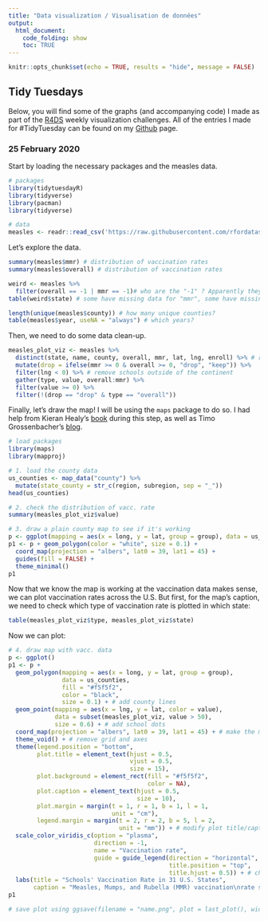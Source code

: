 ```yaml
---
title: "Data visualization / Visualisation de données"
output:
  html_document:
    code_folding: show
    toc: TRUE
---
```


```r
knitr::opts_chunk$set(echo = TRUE, results = "hide", message = FALSE)
```

## Tidy Tuesdays

Below, you will find some of the graphs (and accompanying code) I made as part of  the [R4DS](https://twitter.com/R4DScommunity) weekly visualization challenges. All of the entries I made for #TidyTuesday can be found on my [Github](https://github.com/florencevdubois/MyTidyTuesdays) page.

### 25 February 2020 

Start by loading the necessary packages and the measles data.
```r
# packages
library(tidytuesdayR)
library(tidyverse)
library(pacman)
library(tidyverse)

# data
measles <- readr::read_csv('https://raw.githubusercontent.com/rfordatascience/tidytuesday/master/data/2020/2020-02-25/measles.csv')# packages
```

Let's explore the data.
```r
summary(measles$mmr) # distribution of vaccination rates
summary(measles$overall) # distribution of vaccination rates

weird <- measles %>% 
  filter(overall == -1 | mmr == -1)# who are the "-1" ? Apparently they're missing data.
table(weird$state) # some have missing data for "mmr", some have missing data for "overall" -- we will use this later

length(unique(measles$county)) # how many unique counties?
table(measles$year, useNA = "always") # which years?
```

Then, we need to do some data clean-up.
```r
measles_plot_viz <- measles %>% 
  distinct(state, name, county, overall, mmr, lat, lng, enroll) %>% # remove duplicates
  mutate(drop = ifelse(mmr >= 0 & overall >= 0, "drop", "keep")) %>% 
  filter(lng < 0) %>% # remove schools outside of the continent
  gather(type, value, overall:mmr) %>% 
  filter(value >= 0) %>% 
  filter(!(drop == "drop" & type == "overall"))
```

Finally, let's draw the map! I will be using the `maps` package to do so. I had help from Kieran Healy's [book](https://socviz.co/maps.html#maps) during this step, as well as Timo Grossenbacher's [blog](https://timogrossenbacher.ch/2016/12/beautiful-thematic-maps-with-ggplot2-only/).
```r
# load packages
library(maps)
library(mapproj)

# 1. load the county data
us_counties <- map_data("county") %>% 
  mutate(state_county = str_c(region, subregion, sep = "_")) 
head(us_counties)

# 2. check the distribution of vacc. rate
summary(measles_plot_viz$value)

# 3. draw a plain county map to see if it's working
p <- ggplot(mapping = aes(x = long, y = lat, group = group), data = us_counties)
p1 <- p + geom_polygon(color = "white", size = 0.1) +
  coord_map(projection = "albers", lat0 = 39, lat1 = 45) +
  guides(fill = FALSE) +
  theme_minimal()
p1
```

Now that we know the map is working at the vaccination data makes sense, we can plot vaccination rates across the U.S. But first, for the map's caption, we need to check which type of vaccination rate is plotted in which state:
```r
table(measles_plot_viz$type, measles_plot_viz$state) 
```

Now we can plot:
```r
# 4. draw map with vacc. data
p <- ggplot()
p1 <- p + 
  geom_polygon(mapping = aes(x = long, y = lat, group = group), 
               data = us_counties, 
               fill = "#f5f5f2", 
               color = "black", 
               size = 0.1) + # add county lines
  geom_point(mapping = aes(x = lng, y = lat, color = value), 
             data = subset(measles_plot_viz, value > 50), 
             size = 0.6) + # add school dots
  coord_map(projection = "albers", lat0 = 39, lat1 = 45) + # make the map more "curvy"
  theme_void() + # remove grid and axes
  theme(legend.position = "bottom",
        plot.title = element_text(hjust = 0.5, 
                                  vjust = 0.5, 
                                  size = 15),
        plot.background = element_rect(fill = "#f5f5f2", 
                                       color = NA),
        plot.caption = element_text(hjust = 0.5, 
                                    size = 10),
        plot.margin = margin(t = 1, r = 1, b = 1, l = 1, 
                             unit = "cm"),
        legend.margin = margin(t = 2, r = 2, b = 5, l = 2, 
                               unit = "mm")) + # modify plot title/caption/background/legend
  scale_color_viridis_c(option = "plasma", 
                        direction = -1, 
                        name = "Vaccination rate",
                        guide = guide_legend(direction = "horizontal",
                                             title.position = "top",
                                             title.hjust = 0.5)) + # change legend title
  labs(title = "Schools' Vaccination Rate in 31 U.S. States",
       caption = "Measles, Mumps, and Rubella (MMR) vaccination\nrate shown in FL, ID, IA, MI, NJ, NC, OK, RI, TN, WI.\nElsewhere, the overall vaccination rate is shown.") # deifne title and subtitle
p1

# save plot using ggsave(filename = "name.png", plot = last_plot(), width = 15, height = 15)
```


